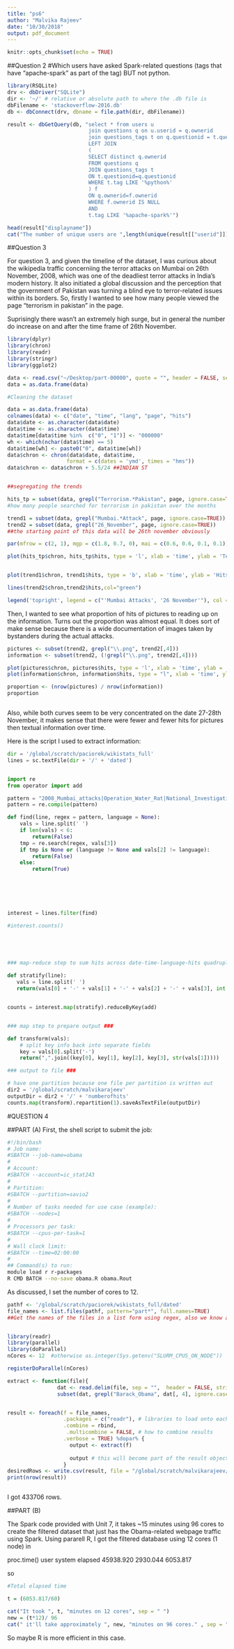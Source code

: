 ```yaml
---
title: "ps6"
author: "Malvika Rajeev"
date: "10/30/2018"
output: pdf_document
---
```


```r
knitr::opts_chunk$set(echo = TRUE)
```

##Question 2
#Which users have asked Spark-related questions (tags that have "apache-spark" as part of the tag) BUT not python. 


```r
library(RSQLite)
drv <- dbDriver("SQLite")
dir <- '~/' # relative or absolute path to where the .db file is
dbFilename <- 'stackoverflow-2016.db'
db <- dbConnect(drv, dbname = file.path(dir, dbFilename))

result <- dbGetQuery(db, "select * from users u 
                          join questions q on u.userid = q.ownerid
                          join questions_tags t on q.questionid = t.questionid
                          LEFT JOIN
                          (
                          SELECT distinct q.ownerid
                          FROM questions q
                          JOIN questions_tags t
                          ON t.questionid=q.questionid
                          WHERE t.tag LIKE '%python%'
                          ) f
                          ON q.ownerid=f.ownerid
                          WHERE f.ownerid IS NULL
                          AND 
                          t.tag LIKE '%apache-spark%'")

head(result["displayname"])
cat("The number of unique users are ",length(unique(result[["userid"]])))


```


##Question 3

For question 3, and given the timeline of the dataset, I was curious about the wikipedia traffic concerniing the terror attacks on Mumbai on 26th November, 2008, which was one of the deadliest terror attacks in India's modern history. It also initiated a global discussion and the perception that the government of Pakistan was turning a blind eye to terror-related issues within its borders. So, firstly I wanted to see how many people viewed the page "terrorism in pakistan" in the page. 

Suprisingly there wasn't an extremely high surge, but in general the number do increase on and after the time frame of 26th November.



```r
library(dplyr)
library(chron)
library(readr)
library(stringr)
library(ggplot2)

data <- read.csv("~/Desktop/part-00000", quote = "", header = FALSE, sep = ",", stringsAsFactors = FALSE)
data = as.data.frame(data)

#Cleaning the dataset

data = as.data.frame(data)
colnames(data) <- c("date", "time", "lang", "page", "hits")
data$date <- as.character(data$date)
data$time <- as.character(data$time)
data$time[data$time %in%  c("0", "1")] <- "000000"
wh <- which(nchar(data$time) == 5)
data$time[wh] <- paste0("0", data$time[wh])
data$chron <- chron(data$date, data$time,
                   format = c(dates = 'ymd', times = "hms"))
data$chron <- data$chron + 5.5/24 ##INDIAN ST


##segregating the trends 

hits_tp = subset(data, grepl("Terrorism.*Pakistan", page, ignore.case=TRUE)) 
#how many people searched for terrorism in pakistan over the months

trend1 = subset(data, grepl("Mumbai.*Attack", page, ignore.case=TRUE))
trend2 = subset(data, grepl("26_November", page, ignore.case=TRUE))
##the starting point of this data will be 26th november obviously

par(mfrow = c(2, 1), mgp = c(1.8, 0.7, 0), mai = c(0.6, 0.6, 0.1, 0.1))

plot(hits_tp$chron, hits_tp$hits, type = 'l', xlab = 'time', ylab = 'Terrorism in Pakistan -hits')


plot(trend1$chron, trend1$hits, type = 'b', xlab = 'time', ylab = 'Hits', col = "red")

lines(trend2$chron,trend2$hits,col="green")

legend('topright', legend = c("'Mumbai Attacks', '26 November'"), col = c("red", "green"), lty=1:2)
```


Then, I wanted to see what proportion of hits of pictures to reading up on the information. Turns out the proportion was almost equal. It does sort of make sense because there is a wide documentation of images taken by bystanders during the actual attacks.


```r
pictures <- subset(trend2, grepl("\\.png", trend2[,4]))
information <- subset(trend2, (!grepl("\\.png", trend2[,4])))

plot(pictures$chron, pictures$hits, type = 'l', xlab = 'time', ylab = 'hits containing pictures of Mumbai Attacks')
plot(information$chron, information$hits, type = "l", xlab = 'time', ylab = 'hits containing information  on Mumbai Attacks')

proportion <- (nrow(pictures) / nrow(information))
proportion



```

Also, while both curves seem to be very concentrated on the date 27-28th November, it makes sense that there were fewer and fewer hits for pictures then textual information over time. 


Here is the script I used to extract information: 

```python
dir = '/global/scratch/paciorek/wikistats_full'
lines = sc.textFile(dir + '/' + 'dated') 


import re
from operator import add

pattern = "2008_Mumbai_attacks|Operation_Water_Rat|National_Investigation_Agency|Lakshar_e_Taiba|Terrorism_in_Pakistan|Ajmal_Kasab"
pattern = re.compile(pattern)

def find(line, regex = pattern, language = None):
    vals = line.split(' ')
    if len(vals) < 6:
        return(False)
    tmp = re.search(regex, vals[3])
    if tmp is None or (language != None and vals[2] != language):
        return(False)
    else:
        return(True)
        



    

interest = lines.filter(find)  

#interest.counts()





### map-reduce step to sum hits across date-time-language-hits quadruplets###
    
def stratify(line):
   vals = line.split(' ')
   return(vals[0] + '-' + vals[1] + '-' + vals[2] + '-' + vals[3], int(vals[4]))


counts = interest.map(stratify).reduceByKey(add)


### map step to prepare output ###

def transform(vals):
    # split key info back into separate fields
    key = vals[0].split('-')
    return(",".join((key[0], key[1], key[2], key[3], str(vals[1]))))

### output to file ###

# have one partition because one file per partition is written out
dir2 = '/global/scratch/malvikarajeev'
outputDir = dir2 + '/' + 'numberofhits'
counts.map(transform).repartition(1).saveAsTextFile(outputDir) 

```


#QUESTION 4

##PART (A)
First, the shell script to submit the job:

```bash
#!/bin/bash
# Job name:
#SBATCH --job-name=obama
#
# Account:
#SBATCH --account=ic_stat243
#
# Partition:
#SBATCH --partition=savio2
#
# Number of tasks needed for use case (example):
#SBATCH --nodes=1
#
# Processors per task:
#SBATCH --cpus-per-task=1
#
# Wall clock limit:
#SBATCH --time=02:00:00
#
## Command(s) to run:
module load r r-packages
R CMD BATCH --no-save obama.R obama.Rout
```

As discussed, I set the number of cores to 12. 

```r
pathf <- '/global/scratch/paciorek/wikistats_full/dated'
file_names <- list.files(pathf, pattern="part*", full.names=TRUE)
##Get the names of the files in a list form using regex, also we know all the files are in the form part-something


library(readr)
library(parallel)
library(doParallel)
nCores <- 12  #otherwise as.integer(Sys.getenv("SLURM_CPUS_ON_NODE"))

registerDoParallel(nCores)  

extract <- function(file){
                dat <- read.delim(file, sep = "",  header = FALSE, stringsAsFactors = FALSE)
                subset(dat, grepl("Barack_Obama", dat[, 4], ignore.case= TRUE))}


result <- foreach(f = file_names,
                  .packages = c("readr"), # libraries to load onto each worker
                  .combine = rbind,  
                   .multicombine = FALSE, # how to combine results
                  .verbose = TRUE) %dopar% {     
                    output <- extract(f)
                    
                    output # this will become part of the result object
                  }
desiredRows <- write.csv(result, file = "/global/scratch/malvikarajeev/obama-counts.txt")
print(nrow(result))



```


I got 433706 rows. 



##PART (B)

The Spark code provided with Unit 7, it takes ~15 minutes using 96 cores to create the filtered dataset that just has the Obama-related webpage traffic using Spark. 
Using pararell R, I got the filtered database using 12 cores (1 node) in 

proc.time()
     user    system   elapsed 
45938.920  2930.044  6053.817 

so 

```r

#Total elapsed time

t = (6053.817/60) 

cat("It took ", t, "minutes on 12 cores", sep = " ")
new = (t*12)/ 96
cat(" it'll take approximately ", new, "minutes on 96 cores." , sep = " ")

```

So maybe R is more efficient in this case. 







